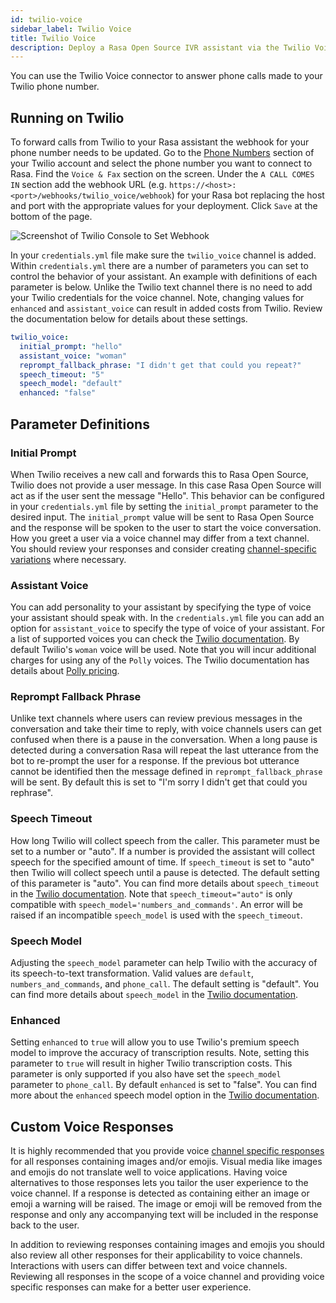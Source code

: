 ```yaml
---
id: twilio-voice
sidebar_label: Twilio Voice
title: Twilio Voice
description: Deploy a Rasa Open Source IVR assistant via the Twilio Voice connector
---
```


You can use the Twilio Voice connector to answer phone calls made to your Twilio phone number.

## Running on Twilio

To forward calls from Twilio to your Rasa assistant the webhook for your phone number needs to be updated. Go to the [Phone
Numbers](https://www.twilio.com/console/phone-numbers/incoming) section of your Twilio account and select the phone
number you want to connect to Rasa. Find the `Voice & Fax` section on the screen. Under the `A CALL COMES IN` section
add the webhook URL (e.g. `https://<host>:<port>/webhooks/twilio_voice/webhook`) for your Rasa bot replacing the host
and port with the appropriate values for your deployment. Click `Save` at the bottom of the page.

<Image img={twilioWebhook} caption="Set Twilio Webhook" alt="Screenshot of Twilio Console to Set Webhook" max-width="500px"/>

In your `credentials.yml` file make sure the `twilio_voice` channel is added. Within `credentials.yml` there are a
number of parameters you can set to control the behavior of your assistant. An example with definitions of each
parameter is below. Unlike the Twilio text channel there is no need to add your Twilio
credentials for the voice channel. Note, changing values for `enhanced` and `assistant_voice` can result in added costs
from Twilio. Review the documentation below for details about these settings.

```yaml title="credentials.yml"
twilio_voice:
  initial_prompt: "hello"
  assistant_voice: "woman"
  reprompt_fallback_phrase: "I didn't get that could you repeat?"
  speech_timeout: "5"
  speech_model: "default"
  enhanced: "false"
```

## Parameter Definitions

### Initial Prompt

When Twilio receives a new call and forwards this to Rasa Open Source, Twilio does not provide a user message. In this
 case Rasa Open Source will act as if the user sent the message "Hello". This behavior can be configured in your
 `credentials.yml` file by setting the `initial_prompt` parameter to the desired input. The `initial_prompt` value will
 be sent to Rasa Open Source and the response will be spoken to the user to start the voice conversation. How you greet
 a user via a voice channel may differ from a text channel. You should review your responses and consider creating
 [channel-specific variations](https://rasa.com/docs/rasa/responses/#channel-specific-response-variations) where
 necessary.

### Assistant Voice

You can add personality to your assistant by specifying the type of voice your assistant should speak with. In the
`credentials.yml` file you can add an option for `assistant_voice` to specify the type of voice of your assistant. For a
list of supported voices you can check the [Twilio documentation](https://www.twilio.com/docs/voice/twiml/say#voice). By
default Twilio's `woman` voice will be used. Note that you will incur additional charges for using any of the `Polly`
voices. The Twilio documentation has details about
[Polly pricing](https://www.twilio.com/docs/voice/twiml/say/text-speech#pricing).

### Reprompt Fallback Phrase

Unlike text channels where users can review previous messages in the conversation and take their time to
reply, with voice channels users can get confused when there is a pause in the conversation. When a long pause is
detected during a conversation Rasa will repeat the last utterance from the bot to re-prompt the user for a response. If
the previous bot utterance cannot be identified then the message defined in `reprompt_fallback_phrase` will be sent. By
default this is set to "I'm sorry I didn't get that could you rephrase".

### Speech Timeout

How long Twilio will collect speech from the caller. This parameter must be set to a number or "auto". If a number is
provided the assistant will collect speech for the specified amount of time. If `speech_timeout` is set to "auto" then
Twilio will collect speech until a pause is detected. The default setting of this parameter is "auto". You can find more
details about `speech_timeout` in the
[Twilio documentation](https://www.twilio.com/docs/voice/twiml/gather#speechtimeout). Note that `speech_timeout="auto"`
is only compatible with `speech_model='numbers_and_commands'`. An error will be raised if an incompatible
`speech_model` is used with the `speech_timeout`.

### Speech Model

Adjusting the `speech_model` parameter can help Twilio with the accuracy of its speech-to-text transformation. Valid
values are `default`, `numbers_and_commands`, and `phone_call`. The default setting is "default". You can find more
details about `speech_model` in the
[Twilio documentation](https://www.twilio.com/docs/voice/twiml/gather#speechmodel).

### Enhanced

Setting `enhanced` to `true` will allow you to use Twilio's premium speech model to improve the accuracy of
transcription results. Note, setting this parameter to `true` will result in higher Twilio transcription costs. This
parameter is only supported if you also have set the `speech_model` parameter to `phone_call`. By default `enhanced` is
set to "false". You can find more about the `enhanced` speech model option in the
[Twilio documentation](https://www.twilio.com/docs/voice/twiml/gather#enhanced).

## Custom Voice Responses

It is highly recommended that you provide voice
[channel specific responses](https://rasa.com/docs/rasa/responses/#channel-specific-response-variations) for all
responses containing images and/or emojis. Visual media like images and emojis do not translate well to voice
applications. Having voice alternatives to those responses lets you tailor the user experience to the voice channel. If
a response is detected as containing either an image or emoji a warning will be raised. The image or emoji will be
removed from the response and only any accompanying text will be included in the response back to the user.

In addition to reviewing responses containing images and emojis you should also review all other responses for their
applicability to voice channels. Interactions with users can differ between text and voice channels. Reviewing all
responses in the scope of a voice channel and providing voice specific responses can make for a better user experience.
